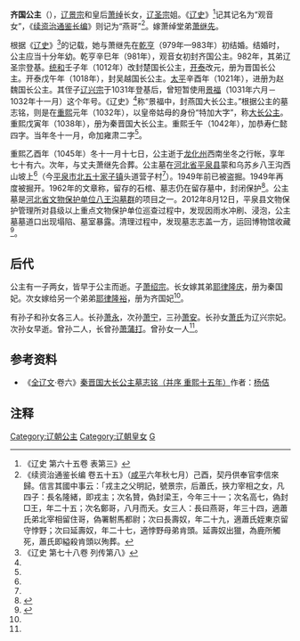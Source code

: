 {{infobox royalty
|name=耶律觀音女
|birth_date=[[遼穆宗|遼穆宗]]應曆十九年<br>969年
|death_date=[[遼興宗|遼興宗]]重熙十四年<br>{{death year and age|1045|969}}
|father=[[遼景宗|遼景宗]]耶律賢
|mother=聖神宣獻皇后[[蕭綽|蕭綽]]
|spouse=[[蕭繼先|蕭繼先]]
|issue=[[蕭紹宗|蕭紹宗]]<br>[[耶律隆慶|秦國妃蕭氏]]<br>[[耶律隆裕|齊國妃蕭氏]]
|regnal name=齊國公主->楚國長公主->晉國長公主->吳越國長公主->趙魏國長公主->燕國大長公主->秦晉國大長公主
}}

'''齐国公主'''（{{bd|969年||1045年||catIdx=Y}}），[[辽景宗|辽景宗]]和皇后[[萧绰|萧绰]]长女，[[辽圣宗|辽圣宗]]姐。《[[辽史|辽史]]》<ref name="a1">《辽史 第六十五卷 表第三》</ref>记其记名为“观音女”，《[[续资治通鉴长编|续资治通鉴长编]]》则记为“燕哥”<ref name="a2">《续资治通鉴长编 卷五十五》（[[咸平|咸平]]六年秋七月）己酉，契丹供奉官李信來歸。信言其國中事云：「戎主之父明記，號景宗，后蕭氏，挾力宰相之女，凡四子：長名隆緒，即戎主；次名贊，偽封梁王，今年三十一；次名高七，偽封□王，年二十五；次名鄭哥，八月而夭。女三人：長曰燕哥，年三十四，適蕭氏弟北宰相留住哥，偽署駙馬都尉；次曰長壽奴，年二十九，適蕭氏姪東京留守悖野；次曰延壽奴，年二十七，適悖野母弟肯頭。延壽奴出獵，為鹿所觸死，蕭氏即縊殺肯頭以殉葬。</ref>。嫁萧绰堂弟[[萧继先|萧继先]]。

根据《[[辽史|辽史]]》<ref>《辽史 第七十八卷 列传第八》</ref>的记载，她与萧继先在[[乾亨_(辽)|乾亨]]（979年—983年）初结婚。结婚时，公主应当十分年幼。乾亨辛巳年（981年），观音女初封齐国公主。982年，其弟辽圣宗登基。[[统和|统和]]壬子年（1012年）改封楚国长公主，[[開泰_(遼)|开泰]]改元，册为晋国长公主。开泰戊午年（1018年），封吴越国长公主。[[太平_(辽)|太平]]辛酉年（1021年），进册为赵魏国长公主。其侄子[[辽兴宗|辽兴宗]]于1031年登基后，曾短暂使用[[景福_(辽)|景福]]（1031年六月－1032年十一月）这个年号。《辽史》<ref name="a1"/>称“景福中，封燕国大长公主。”根据公主的墓志铭，则是在[[重熙|重熙]]元年（1032年），以皇帝姑母的身份“特加大字”，称[[大长公主|大长公主]]。重熙戊寅年（1038年），册为秦晋国大长公主。重熙壬午（1042年），加恭寿仁懿四字。当年冬十一月，命加雍肃二字<ref name=b1/>。

重熙乙酉年（1045年）冬十一月十七日，公主逝于[[龙化州|龙化州]]西南坐冬之行帐，享年七十有六。次年，与丈夫萧继先合葬。公主墓在[[河北省|河北省]][[平泉县|平泉县]]蒙和乌苏乡八王沟西山坡上<ref name=b1/>{{Rp|429}}（今[[平泉市|平泉市]][[北五十家子镇|北五十家子镇]]头道营子村<ref name=a3/>）。1949年前已被盗掘。1949年再度被掘开。1962年的文章称，留存的石棺、墓志仍在留存墓中，封闭保护<ref name="b1">{{cite journal en|quotes = 
|last = 
|first = 
|author =郑绍宪
|coauthors = 
|date =1962
|year = 
|month = 
|title =《契丹秦晋国大长公主墓志铭》
|journal =考古
|volume = 
|issue =1962年02期
|pages =403、429-435
|publisher =中国社会科学院考古研究所
|location =北京市
|issn =0453-2899 
|pmid = 
|doi = 
|bibcode = 
|oclc =
|id = 
|url =http://www.cnki.com.cn/Article/CJFDTotal-KAGU196208011.htm
|language = Zh-hans
|format = 
|accessdate = 
|laysummary = 
|laysource = 
|laydate = 
|quote = 
}}</ref>{{Rp|430}}。公主墓是[[河北省文物保护单位|河北省文物保护单位]][[八王沟墓群|八王沟墓群]]的项目之一。2012年8月12日，平泉县文物保护管理所对县级以上重点文物保护单位巡查过程中，发现因雨水冲刷、浸泡，公主墓墓道口出现塌陷、墓室暴露。清理过程中，发现墓志志盖一方，运回博物馆收藏<ref name="a3">{{Cite web |url=http://hebei.hebnews.cn/2012-09/05/content_2836242.htm |title=平泉出土辽代大长公主墓志志盖|accessdate=2020-08-13 |author=通讯员：陈彦华、魏丽君；记者：尉迟国利|date=2019-09-05 |work= |publisher=河北新闻网 |language=Zh-hans }}</ref>。

== 后代 ==
公主有一子两女，皆早于公主而逝。子[[萧绍宗|萧绍宗]]。长女嫁其弟[[耶律隆庆|耶律隆庆]]，册为秦国妃。次女嫁给另一个弟弟[[耶律隆祐|耶律隆裕]]，册为齐国妃<ref name=b1/>。

有孙子和孙女各三人。长孙[[萧永|萧永]]，次孙[[萧宁|萧宁]]，三孙[[萧安|萧安]]。长孙女[[蕭三蒨|萧氏]]为辽兴宗妃。次孙女早逝。曾孙二人，长曾孙[[萧蒲打|萧蒲打]]。曾孙女一人<ref name=b1/>。

== 参考资料 ==
*《[[全辽文|全辽文]]·卷六》[http://club.xilu.com/wave99/replyview-950484-16714.html 秦晋国大长公主墓志铭（并序 重熙十五年）]作者：[[杨佶|杨佶]]

== 注释 ==
{{Reflist|2}}

[[Category:辽朝公主|Category:辽朝公主]]
[[Category:辽朝皇女|Category:辽朝皇女]]
[[Category:耶律氏|G]]